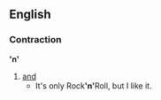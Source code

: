 ==English==
===Contraction===
''' 'n' '''
# [[and]]
#* It's only Rock''' 'n' '''Roll, but I like it.